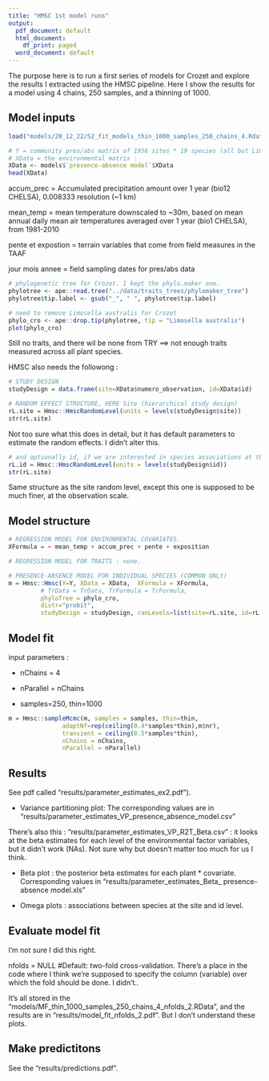 ```yaml
---
title: "HMSC 1st model runs"
output:
  pdf_document: default
  html_document:
    df_print: paged
  word_document: default
---
```


The purpose here is to run a first series of models for Crozet and explore the results I extracted using the HMSC pipeline. Here I show the results for a model using 4 chains, 250 samples, and a thinning of 1000.


## Model inputs

```r

load("models/20_12_22/S2_fit_models_thin_1000_samples_250_chains_4.Rdata")

```

```r
# Y = community pres/abs matrix of 1956 sites * 19 species (all but Limosella australis that was too rare)
# XData = the environmental matrix :
XData <- models$`presence-absence model`$XData
head(XData)

```

accum_prec = Accumulated precipitation amount over 1 year (bio12 CHELSA), 0.008333 resolution (~1 km)

mean_temp = mean temperature downscaled to ~30m, based on mean annual daily mean air temperatures averaged over 1 year (bio1 CHELSA), from 1981-2010

pente et expostion = terrain variables that come from field measures in the TAAF

jour mois annee = field sampling dates for pres/abs data


```r
# phylogenetic tree for Crozet. I kept the phylo.maker one.
phylotree <- ape::read.tree("../data/traits_trees/phylomaker_tree")
phylotree$tip.label <- gsub("_", " ", phylotree$tip.label)

# need to remove Limosella australis for Crozet
phylo_cro <- ape::drop.tip(phylotree, tip = "Limosella australis")
plot(phylo_cro)

```

Still no traits, and there wil be none from TRY ==> not enough traits measured across all plant species.


HMSC also needs the followong : 

```r

# STUDY DESIGN
studyDesign = data.frame(site=XData$numero_observation, id=XData$id)

# RANDOM EFFECT STRUCTURE, HERE Site (hierarchical study design)
rL.site = Hmsc::HmscRandomLevel(units = levels(studyDesign$site))
str(rL.site)

```

Not too sure what this does in detail, but it has default parameters to estimate the random effects. I didn't alter this.

```r
# and optionally id, if we are interested in species associations at that level
rL.id = Hmsc::HmscRandomLevel(units = levels(studyDesign$id))
str(rL.site)
```
Same structure as the site random level, except this one is supposed to be much finer, at the observation scale.



## Model structure 

```r
# REGRESSION MODEL FOR ENVIRONMENTAL COVARIATES.
XFormula = ~ mean_temp + accum_prec + pente + exposition

# REGRESSION MODEL FOR TRAITS : none.

# PRESENCE-ABSENCE MODEL FOR INDIVIDUAL SPECIES (COMMON ONLY)
m = Hmsc::Hmsc(Y=Y, XData = XData,  XFormula = XFormula,
         # TrData = TrData, TrFormula = TrFormula,
         phyloTree = phylo_cro,
         distr="probit",
         studyDesign = studyDesign, ranLevels=list(site=rL.site, id=rL.id))
```

## Model fit

input parameters : 

* nChains = 4

* nParallel = nChains

* samples=250, thin=1000


```r
m = Hmsc::sampleMcmc(m, samples = samples, thin=thin,
               adaptNf=rep(ceiling(0.4*samples*thin),m$nr), 
               transient = ceiling(0.5*samples*thin),
               nChains = nChains,
               nParallel = nParallel) 
```


## Results

See pdf called "results/parameter_estimates_ex2.pdf").

* Variance partitioning plot: The corresponding values are in "results/parameter_estimates_VP_presence_absence_model.csv"

There's also this : "results/parameter_estimates_VP_R2T_Beta.csv" : it looks at the beta estimates for each level of the environmental factor variables, but it didn't work (NAs). Not sure why but doesn't matter too much for us I think.

* Beta plot : the posterior beta estimates for each plant * covariate. Corresponding values in "results/parameter_estimates_Beta_ presence-absence model.xls"

* Omega plots : associations between species at the site and id level.


## Evaluate model fit

I'm not sure I did this right. 

nfolds = NULL #Default: two-fold cross-validation. There's a place in the code where I think we're supposed to specify the column (variable) over which the fold should be done. I didn't..

It's all stored in the "models/MF_thin_1000_samples_250_chains_4_nfolds_2.RData", and the results are in "results/model_fit_nfolds_2.pdf". But I don't understand these plots.


## Make predictitons

See the "results/predictions.pdf". 

























